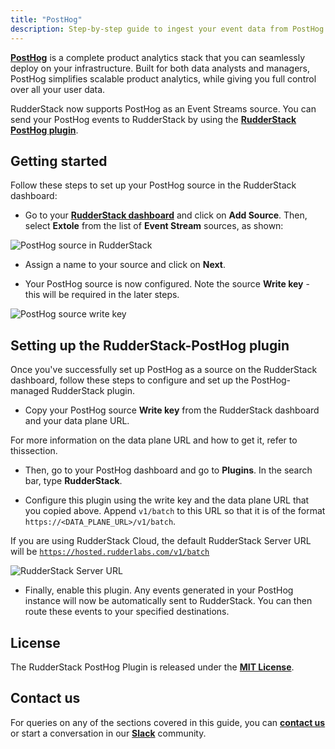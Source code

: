 ```yaml
---
title: "PostHog"
description: Step-by-step guide to ingest your event data from PostHog into RudderStack.
---
```


[**PostHog**](https://posthog.com/) is a complete product analytics stack that you can seamlessly deploy on your infrastructure. Built for both data analysts and managers, PostHog simplifies scalable product analytics, while giving you full control over all your user data.

RudderStack now supports PostHog as an Event Streams source. You can send your PostHog events to RudderStack by using the [ **RudderStack PostHog plugin**](https://github.com/rudderlabs/rudderstack-posthog-plugin).

## ‌Getting started

Follow these steps to set up your PostHog source in the RudderStack dashboard:

- Go to your [**RudderStack dashboard**](https://app.rudderstack.com/) and click on **Add Source**. Then, select **Extole** from the list of **Event Stream** sources, as shown:

<img src="../../assets/event-stream-sources/posthog-1.png" alt="PostHog source in RudderStack" />

- Assign a name to your source and click on **Next**.

- Your PostHog source is now configured. Note the source **Write key** - this will be required in the later steps.

<img src="../../assets/event-stream-sources/posthog-2.png" alt="PostHog source write key" />

## Setting up the RudderStack-PostHog plugin

Once you've successfully set up PostHog as a source on the RudderStack dashboard, follow these steps to configure and set up the PostHog-managed RudderStack plugin.

- Copy your PostHog source **Write key** from the RudderStack dashboard and your data plane URL.

<div class="infoBlock">

For more information on the data plane URL and how to get it, refer to <Link to="/rudderstack-open-source/installing-and-setting-up-rudderstack#what-is-a-data-plane-url-where-do-i-get-it">this</Link>section.
</div>

- Then, go to your PostHog dashboard and go to **Plugins**. In the search bar, type **RudderStack**.

- Configure this plugin using the write key and the data plane URL that you copied above. Append `v1/batch` to this URL so that it is of the format `https://<DATA_PLANE_URL>/v1/batch`.

<div class="infoBlock">

If you are using RudderStack Cloud, the default RudderStack Server URL will be <code class="inline-code">https://hosted.rudderlabs.com/v1/batch</code>
</div>

<img src="../../assets/event-stream-sources/posthog-4.png" alt="RudderStack Server URL" />

- Finally, enable this plugin. Any events generated in your PostHog instance will now be automatically sent to RudderStack. You can then route these events to your specified destinations.

## License

The RudderStack PostHog Plugin is released under the [**MIT License**](https://opensource.org/licenses/MIT).

## Contact us

For queries on any of the sections covered in this guide, you can [**contact us**](mailto:%20docs@rudderstack.com) or start a conversation in our [**Slack**](https://rudderstack.com/join-rudderstack-slack-community) community.